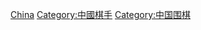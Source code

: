 {{Catnav|頁面分類|人物|各職業人物|棋手|围棋棋手}}
{{Catnav|頁面分類|人物|各職業人物|棋手|中國棋手}}
{{Catnav|頁面分類|...|各国运动员|中国运动员|中國棋手}}
{{Catnav|頁面分類|...|中国体育|中国运动员|中國棋手}}

[[Category:各國圍棋棋手|China]]
[[Category:中國棋手|Category:中國棋手]]
[[Category:中国围棋|Category:中国围棋]]
